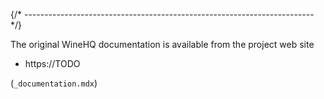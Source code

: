 
{/* ------------------------------------------------------------------------ */}

The original WineHQ documentation is available from the
project web site

- https://TODO

 (`_documentation.mdx`)
